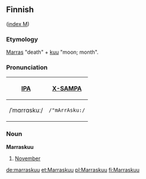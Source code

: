 ==Finnish==
([[Wiktionary:Finnish_index_m|index M]])
===Etymology===
[[Marras]] "death" + [[kuu]] "moon; month".

===Pronunciation===
{| border=1 cellpadding=5
! [[w:IPA|IPA]] !! [[w:X-SAMPA|X-SAMPA]]
|-
| /ˈmɑrrɑskuː/ || <tt>/"mArrAsku:/</tt>
|}

===Noun===
'''Marraskuu'''
# [[November]]

[[de:marraskuu]]
[[et:Marraskuu]]
[[pl:Marraskuu]]
[[fi:Marraskuu]]